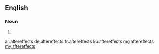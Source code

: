 ==English==

===Noun===
{{head|en|noun plural form}}

# {{plural of|aftereffect|lang=en}}

[[ar:aftereffects]]
[[de:aftereffects]]
[[fr:aftereffects]]
[[ku:aftereffects]]
[[mg:aftereffects]]
[[my:aftereffects]]
